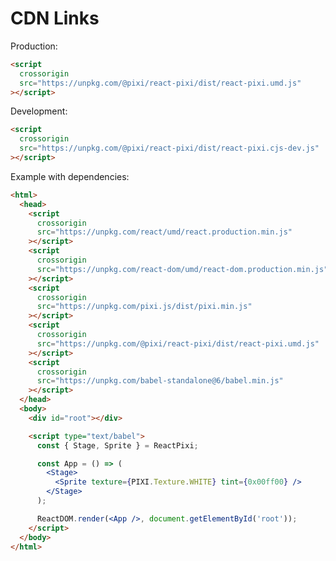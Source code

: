 # CDN Links

Production:

```html
<script
  crossorigin
  src="https://unpkg.com/@pixi/react-pixi/dist/react-pixi.umd.js"
></script>
```

Development:

```html
<script
  crossorigin
  src="https://unpkg.com/@pixi/react-pixi/dist/react-pixi.cjs-dev.js"
></script>
```

Example with dependencies:

```html
<html>
  <head>
    <script
      crossorigin
      src="https://unpkg.com/react/umd/react.production.min.js"
    ></script>
    <script
      crossorigin
      src="https://unpkg.com/react-dom/umd/react-dom.production.min.js"
    ></script>
    <script
      crossorigin
      src="https://unpkg.com/pixi.js/dist/pixi.min.js"
    ></script>
    <script
      crossorigin
      src="https://unpkg.com/@pixi/react-pixi/dist/react-pixi.umd.js"
    ></script>
    <script
      crossorigin
      src="https://unpkg.com/babel-standalone@6/babel.min.js"
    ></script>
  </head>
  <body>
    <div id="root"></div>

    <script type="text/babel">
      const { Stage, Sprite } = ReactPixi;

      const App = () => (
        <Stage>
          <Sprite texture={PIXI.Texture.WHITE} tint={0x00ff00} />
        </Stage>
      );

      ReactDOM.render(<App />, document.getElementById('root'));
    </script>
  </body>
</html>
```

